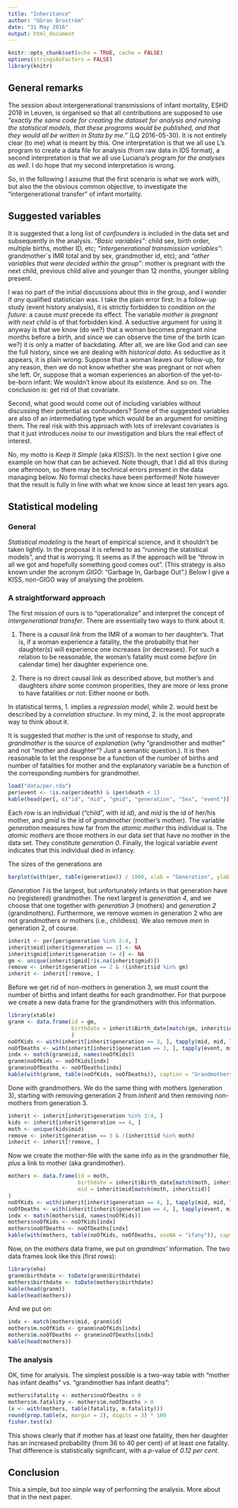 ```yaml
---
title: "Inheritance"
author: "Göran Broström"
date: "31 May 2016"
output: html_document
---
```


```r
knitr::opts_chunk$set(echo = TRUE, cache = FALSE)
options(stringsAsFactors = FALSE)
library(knitr)
```

## General remarks

The session about intergenerational transmissions of infant mortality, ESHD 2016 in Leuven, is organised so that all contributions are supposed to use *"exactly the same code for creating the dataset for analysis and running the statistical models, that these programs would be published, and that they would all be written in Stata by me."* (LQ 2016-05-30). It is not entirely clear (to me) what is meant by this. One interpretation is that we all use L's program to create a data file for analysis (from raw data in IDS format), a second interpretation is that we all use Luciana's program *for the analyses as well*. I do hope that my second interpretation is wrong.

So, in the following I assume that the first scenario is what we work with, but also the the obvious common objective,  to investigate the "intergenerational transfer" of infant mortality.

## Suggested variables

It is suggested that a long list of *confounders* is included in the data set and subsequently in the analysis. *"Basic variables"*: child sex, birth order, multiple births, mother ID, etc; *"intergenerational transmission variables"*: grandmother´s IMR total and by sex, grandmother id, etc); and *"other variables that were decided within the group"*: mother is pregnant with the next child, previous child alive and younger than 12 months, younger sibling present.

I was no part of the initial discussions about this in the group, and I wonder if *any* qualified statistician was. I take the plain error first: In a follow-up study (event history analysis), it is strictly forbidden to *condition on the future*: a cause *must* precede its effect. The variable *mother is pregnant with next child* is of that forbidden kind. A seductive argument for using it anyway is that we know (do we?) that a woman becomes pregnant nine months before a birth, and since we can observe the time of the birth (can we?) it is only a matter of backdating. After all, we are like God and can see the full history, since we are dealing with *historical data*.  As seductive as it appears, it is plain wrong: Suppose that a woman leaves our follow-up, for any reason, then we do not know whether she was pregnant or not when she left. Or, suppose that a woman experiences an abortion of the yet-to-be-born infant: We wouldn't know about its existence. And so on. The conclusion is: get rid of that covariate.

Second, what good would come out of including variables without discussing their potential as confounders? Some of the suggested variables are also of an intermediating type which would be an argument for omitting them. The real risk with this approach with lots of irrelevant covariates is that it just introduces *noise* to our investigation and blurs the real effect of interest. 

No, my motto is *Keep It Simple* (aka *KIS(S)*). In the next section I give one example on how that can be achieved. Note though, that I did all this during one afternoon, so there may be technical errors present in the data managing below. No formal checks have been performed! Note however that the result is fully in line with what we know since at least ten years ago.

## Statistical modeling

### General

*Statistical modeling* is the heart of empirical science, and it shouldn't be taken lightly. In the proposal it is refered to as "running the statistical models", and that is worrying. It seems as if the approach will be "throw in all we got and hopefully something good comes out". (This strategy is also known under the acronym *GIGO*: "Garbage In, Garbage Out".) Below I give a KISS, non-GIGO way of analysing the problem.

### A straightforward approach

The first mission of ours is to "operationalize" and interpret the concept of *intergenerational transfer*. There are essentially two ways to think about it.

1. There is a *causal link* from the IMR of a woman to her daughter's. That is, if a woman experience a fatality, the the probabilty that her daughter(s) will experience one increases (or decreases). For such a relation to be reasonable, the woman's fatality must come *before* (in calendar time) her daughter experience one.

2. There is no direct causal link as described above, but mother's and daughters *share* some common properities, they are more or less prone to have fatalities or not: Either noone or both.

In statistical terms, 1. implies a *regression model*, while 2. would best be described by a *correlation structure*. In my mind, 2. is the most approprate way to think about it.

It is suggested that *mother* is the unit of response to study, and *grandmother* is the source of *explanation* (why "grandmother and mother" and not "mother and daughter"? Just a semantic question.). It is then reasonable to let the response be a function of the number of births and number of fatalities for mother and the explanatory variable be a function of the corresponding numbers for grandmother. 

```r
load("data/per.rda")
per$event <- !is.na(per$death) & (per$death < 1)
kable(head(per[, c("id", "mid", "gmid", "generation", "Sex", "event")]))
```

Each row is an individual ("child", with id *id*), and *mid* is the id of her/his mother, and *gmid* is  the id of *grandmother* (mother's mother). The variable *generation* measures how far from the *atomic mother* this individual is. The *atomic mothers* are those mothers in our data set that have no mother in the data set. They constitute *generation 0*. Finally, the logical variable *event* indicates that this individual died in infancy.

The sizes of the generations are

```r
barplot(with(per, table(generation)) / 1000, xlab = "Generation", ylab = "Size in thousands")
```

*Generation 1* is the largest, but unfortunately infants in that generation have no (registered) grandmother. The next largest is *generation 4*, and we choose that one together with *generation 3* (mothers) and *generation 2* (grandmothers). Furthermore, we remove women in generation 2 who are not grandmothers or mothers (i.e., childless). We also remove *men* in generation 2, of course.

```r
inherit <- per[per$generation %in% 2:4, ]
inherit$mid[inherit$generation == 2] <- NA
inherit$gmid[inherit$generation != 4] <- NA
gm <- unique(inherit$gmid[!is.na(inherit$gmid)])
remove <- inherit$generation == 2 & !(inherit$id %in% gm)
inherit <- inherit[!remove, ]
```
Before we get rid of non-mothers in generation 3, we must count the number of births and infant deaths for each grandmother. For that purpose we create a new data frame for the grandmothers with this information.

```r
library(xtable)
granm <- data.frame(id = gm,
                    birthdate = inherit$Birth_date[match(gm, inherit$id)]
                    )
noOfKids <- with(inherit[inherit$generation == 3, ], tapply(mid, mid, length))
noOfDeaths <- with(inherit[inherit$generation == 3, ], tapply(event, mid, sum))
indx <- match(granm$id, names(noOfKids))
granm$noOfKids <- noOfKids[indx]
granm$noOfDeaths <- noOfDeaths[indx]
kable(with(granm, table(noOfKids, noOfDeaths)), caption = "Grandmothers: No. of Births (rows), No. of infant deaths (columns)")
```

Done with grandmothers. We do the same thing with mothers (generation 3), starting with removing generation 2 from *inherit* and then removing non-mothers from generation 3.

```r
inherit <- inherit[inherit$generation %in% 3:4, ]
kids <- inherit[inherit$generation == 4, ]
moth <- unique(kids$mid)
remove <- inherit$generation == 3 & !(inherit$id %in% moth)
inherit <- inherit[!remove, ]
```

Now we create the mother-file with the same info as in the grandmother file, *plus* a link to mother (aka grandmother).

```r
mothers <- data.frame(id = moth,
                      birthdate = inherit$Birth_date[match(moth, inherit$id)],
                      mid = inherit$mid[match(moth, inherit$id)]
)
noOfKids <- with(inherit[inherit$generation == 4, ], tapply(mid, mid, length))
noOfDeaths <- with(inherit[inherit$generation == 4, ], tapply(event, mid, sum))
indx <- match(mothers$id, names(noOfKids))
mothers$noOfKids <- noOfKids[indx]
mothers$noOfDeaths <- noOfDeaths[indx]
kable(with(mothers, table(noOfKids, noOfDeaths, useNA = "ifany")), caption = "Mothers: No. of births (rows), No. of infant deaths (columns)")
```

Now, on the *mothers* data frame, we put on *grandmas'* information. The two data frames look like this (first rows):

```r
library(eha)
granm$birthdate <- toDate(granm$birthdate)
mothers$birthdate <- toDate(mothers$birthdate)
kable(head(granm))
kable(head(mothers))
```

And we put on:

```r
indx <- match(mothers$mid, granm$id)
mothers$m.noOfKids <- granm$noOfKids[indx]
mothers$m.noOfDeaths <- granm$noOfDeaths[indx]
kable(head(mothers))
```

### The analysis

OK, time for analysis. The simplest possible is a two-way table with "mother has infant deaths" vs. "grandmother has infant deaths":

```r
mothers$fatality <- mothers$noOfDeaths > 0
mothers$m.fatality <- mothers$m.noOfDeaths > 0
(x <- with(mothers, table(fatality, m.fatality)))
round(prop.table(x, margin = 2), digits = 3) * 100
fisher.test(x)
```

This shows clearly that if mother has at least one fatality, then her daughter has an increased probability (from 36 to 40 per cent) of at least one fatality. That difference is statistically significant, with a *p*-value of *0.12 per cent*. 

## Conclusion

This a simple, but *too simple* way of performing the analysis. More about that in the next paper.

